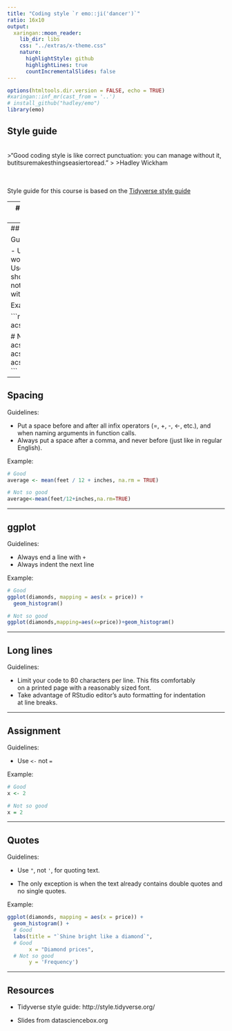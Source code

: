 ```yaml
---
title: "Coding style `r emo::ji('dancer')`"
ratio: 16x10
output:
  xaringan::moon_reader:
    lib_dir: libs
    css: "../extras/x-theme.css"
    nature:
      highlightStyle: github
      highlightLines: true
      countIncrementalSlides: false
---
```


```r
options(htmltools.dir.version = FALSE, echo = TRUE)
#xaringan::inf_mr(cast_from = '..') 
# install_github("hadley/emo")
library(emo)
```

## Style guide

<br/>
>"Good coding style is like correct punctuation: you can manage without it, butitsuremakesthingseasiertoread."
>
>Hadley Wickham

<br/><br/>
Style guide for this course is based on the [Tidyverse style guide](http://style.tidyverse.org/)

---
## File names & code chunk labels

Guidelines:

- Do not use spaces in file names, use `-` or `_` to separate words

- Use all lowercase letters

Example:

```r
# Good
ucb-admit.csv

# Not so good
UCB Admit.csv
```

---
## Object names

Guidelines:

- Use `_` to separate words in object names
- Use informative but short object names
- Do not reuse object names within an analysis

Example:

```r
# Good
acs_employed

# Not so good
acs.employed
acs2
acs_subset
acs_subsetted_for_males
```

---
## Spacing

Guidelines:

- Put a space before and after all infix operators (=, +, -, <-, etc.), and when naming arguments in function calls. 
- Always put a space after a comma, and never before (just like in regular English).

Example:

```r
# Good
average <- mean(feet / 12 + inches, na.rm = TRUE)

# Not so good
average<-mean(feet/12+inches,na.rm=TRUE)
```

---

## ggplot

Guidelines:

- Always end a line with `+`
- Always indent the next line

Example:

```r
# Good
ggplot(diamonds, mapping = aes(x = price)) +
  geom_histogram()

# Not so good
ggplot(diamonds,mapping=aes(x=price))+geom_histogram()
```

---

## Long lines

Guidelines:

- Limit your code to 80 characters per line. This fits comfortably <br>on a printed page with a reasonably sized font.
- Take advantage of RStudio editor's auto formatting for indentation <br>at line breaks.

---

## Assignment

Guidelines:

- Use `<-` not `=`

Example:

```r
# Good
x <- 2

# Not so good
x = 2
```

---

## Quotes

Guidelines:

- Use `"`, not `'`, for quoting text. 

- The only exception is when the text already contains double quotes and no single quotes.

Example:

```r
ggplot(diamonds, mapping = aes(x = price)) +
  geom_histogram() +
  # Good
  labs(title = "`Shine bright like a diamond`",
  # Good
       x = "Diamond prices",
  # Not so good
       y = 'Frequency')
```


---
## Resources

- Tidyverse style guide: http://style.tidyverse.org/

- Slides from datasciencebox.org
